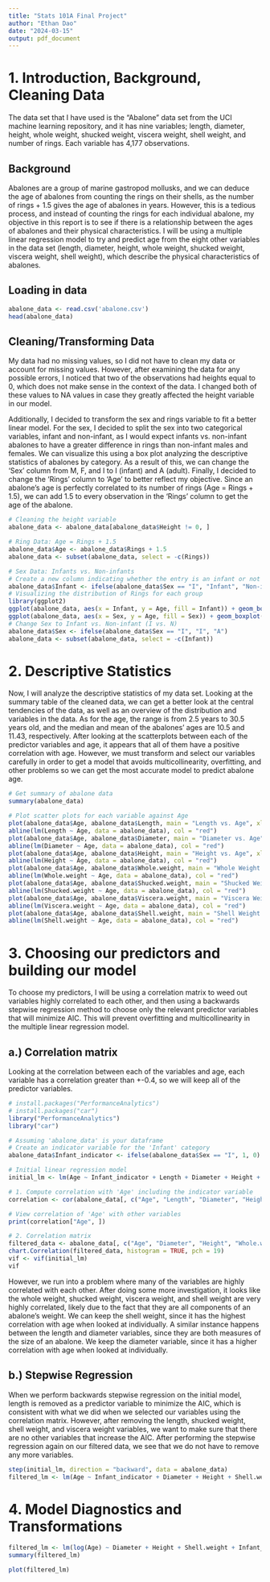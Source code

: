 ```yaml
---
title: "Stats 101A Final Project"
author: "Ethan Dao"
date: "2024-03-15"
output: pdf_document
---
```


# 1. Introduction, Background, Cleaning Data

The data set that I have used is the "Abalone" data set from the UCI machine learning repository, and it has nine variables; length, diameter, height, whole weight, shucked weight, viscera weight, shell weight, and number of rings. Each variable has 4,177 observations.

## Background

Abalones are a group of marine gastropod mollusks, and we can deduce the age of abalones from counting the rings on their shells, as the number of rings + 1.5 gives the age of abalones in years. However, this is a tedious process, and instead of counting the rings for each individual abalone, my objective in this report is to see if there is a relationship between the ages of abalones and their physical characteristics. I will be using a multiple linear regression model to try and predict age from the eight other variables in the data set (length, diameter, height, whole weight, shucked weight, viscera weight, shell weight), which describe the physical characteristics of abalones.

## Loading in data

```r
abalone_data <- read.csv('abalone.csv')
head(abalone_data)
```

## Cleaning/Transforming Data

My data had no missing values, so I did not have to clean my data or account for missing values. However, after examining the data for any possible errors, I noticed that two of the observations had heights equal to 0, which does not make sense in the context of the data. I changed both of these values to NA values in case they greatly affected the height variable in our model.

Additionally, I decided to transform the sex and rings variable to fit a better linear model. For the sex, I decided to split the sex into two categorical variables, infant and non-infant, as I would expect infants vs. non-infant abalones to have a greater difference in rings than non-infant males and females. We can visualize this using a box plot analyzing the descriptive statistics of abalones by category. As a result of this, we can change the 'Sex' column from M, F, and I to I (infant) and A (adult). Finally, I decided to change the 'Rings' column to 'Age' to better reflect my objective. Since an abalone's age is perfectly correlated to its number of rings (Age = Rings + 1.5), we can add 1.5 to every observation in the 'Rings' column to get the age of the abalone.

```r
# Cleaning the height variable
abalone_data <- abalone_data[abalone_data$Height != 0, ]

# Ring Data: Age = Rings + 1.5
abalone_data$Age <- abalone_data$Rings + 1.5
abalone_data <- subset(abalone_data, select = -c(Rings))

# Sex Data: Infants vs. Non-infants
# Create a new column indicating whether the entry is an infant or not
abalone_data$Infant <- ifelse(abalone_data$Sex == "I", "Infant", "Non-infant")
# Visualizing the distribution of Rings for each group
library(ggplot2)
ggplot(abalone_data, aes(x = Infant, y = Age, fill = Infant)) + geom_boxplot() + theme_minimal()
ggplot(abalone_data, aes(x = Sex, y = Age, fill = Sex)) + geom_boxplot() + theme_minimal()
# Change Sex to Infant vs. Non-infant (I vs. N)
abalone_data$Sex <- ifelse(abalone_data$Sex == "I", "I", "A")
abalone_data <- subset(abalone_data, select = -c(Infant))
```

# 2. Descriptive Statistics

Now, I will analyze the descriptive statistics of my data set. Looking at the summary table of the cleaned data, we can get a better look at the central tendencies of the data, as well as an overview of the distribution and variables in the data. As for the age, the range is from 2.5 years to 30.5 years old, and the median and mean of the abalones' ages are 10.5 and 11.43, respectively. After looking at the scatterplots between each of the predictor variables and age, it appears that all of them have a positive correlation with age. However, we must transform and select our variables carefully in order to get a model that avoids multicollinearity, overfitting, and other problems so we can get the most accurate model to predict abalone age.

```r
# Get summary of abalone data
summary(abalone_data)

# Plot scatter plots for each variable against Age
plot(abalone_data$Age, abalone_data$Length, main = "Length vs. Age", xlab = "Age", ylab = "Length", col = "red", pch = 16, cex = 0.5)
abline(lm(Length ~ Age, data = abalone_data), col = "red")
plot(abalone_data$Age, abalone_data$Diameter, main = "Diameter vs. Age", xlab = "Age", ylab = "Diameter", col = "orange", pch = 16, cex = 0.5)
abline(lm(Diameter ~ Age, data = abalone_data), col = "red")
plot(abalone_data$Age, abalone_data$Height, main = "Height vs. Age", xlab = "Age", ylab = "Height", col = "yellow", pch = 16, cex = 0.5)
abline(lm(Height ~ Age, data = abalone_data), col = "red")
plot(abalone_data$Age, abalone_data$Whole.weight, main = "Whole Weight vs. Age", xlab = "Age", ylab = "Whole Weight", col = "green", pch = 16, cex = 0.5)
abline(lm(Whole.weight ~ Age, data = abalone_data), col = "red")
plot(abalone_data$Age, abalone_data$Shucked.weight, main = "Shucked Weight vs. Age", xlab = "Age", ylab = "Shucked Weight", col = "blue", pch = 16, cex = 0.5)
abline(lm(Shucked.weight ~ Age, data = abalone_data), col = "red")
plot(abalone_data$Age, abalone_data$Viscera.weight, main = "Viscera Weight vs. Age", xlab = "Age", ylab = "Viscera Weight", col = "purple", pch = 16, cex = 0.5)
abline(lm(Viscera.weight ~ Age, data = abalone_data), col = "red")
plot(abalone_data$Age, abalone_data$Shell.weight, main = "Shell Weight vs. Age", xlab = "Age", ylab = "Shell Weight", col = "pink", pch = 16, cex = 0.5)
abline(lm(Shell.weight ~ Age, data = abalone_data), col = "red")
```

# 3. Choosing our predictors and building our model

To choose my predictors, I will be using a correlation matrix to weed out variables highly correlated to each other, and then using a backwards stepwise regression method to choose only the relevant predictor variables that will minimize AIC. This will prevent overfitting and multicollinearity in the multiple linear regression model.

## a.) Correlation matrix

Looking at the correlation between each of the variables and age, each variable has a correlation greater than +-0.4, so we will keep all of the predictor variables.

```r
# install.packages("PerformanceAnalytics")
# install.packages("car")
library("PerformanceAnalytics")
library("car")

# Assuming 'abalone_data' is your dataframe
# Create an indicator variable for the 'Infant' category
abalone_data$Infant_indicator <- ifelse(abalone_data$Sex == "I", 1, 0)

# Initial linear regression model
initial_lm <- lm(Age ~ Infant_indicator + Length + Diameter + Height + Whole.weight + Shucked.weight + Viscera.weight + Shell.weight, data = abalone_data)

# 1. Compute correlation with 'Age' including the indicator variable
correlation <- cor(abalone_data[, c("Age", "Length", "Diameter", "Height", "Whole.weight", "Shucked.weight", "Viscera.weight", "Shell.weight", "Infant_indicator")])

# View correlation of 'Age' with other variables
print(correlation["Age", ])

# 2. Correlation matrix
filtered_data <- abalone_data[, c("Age", "Diameter", "Height", "Whole.weight", "Shucked.weight", "Viscera.weight", "Shell.weight", "Infant_indicator")]
chart.Correlation(filtered_data, histogram = TRUE, pch = 19)
vif <- vif(initial_lm)
vif
```

However, we run into a problem where many of the variables are highly correlated with each other. After doing some more investigation, it looks like the whole weight, shucked weight, viscera weight, and shell weight are very highly correlated, likely due to the fact that they are all components of an abalone's weight. We can keep the shell weight, since it has the highest correlation with age when looked at individually. A similar instance happens between the length and diameter variables, since they are both measures of the size of an abalone. We keep the diameter variable, since it has a higher correlation with age when looked at individually.

## b.) Stepwise Regression

When we perform backwards stepwise regression on the initial model, length is removed as a predictor variable to minimize the AIC, which is consistent with what we did when we selected our variables using the correlation matrix. However, after removing the length, shucked weight, shell weight, and viscera weight variables, we want to make sure that there are no other variables that increase the AIC. After performing the stepwise regression again on our filtered data, we see that we do not have to remove any more variables.

```r
step(initial_lm, direction = "backward", data = abalone_data)
filtered_lm <- lm(Age ~ Infant_indicator + Diameter + Height + Shell.weight, data = abalone_data)
```

# 4. Model Diagnostics and Transformations
```r
filtered_lm <- lm(log(Age) ~ Diameter + Height + Shell.weight + Infant_indicator, data = abalone_data)
summary(filtered_lm)

plot(filtered_lm)
```